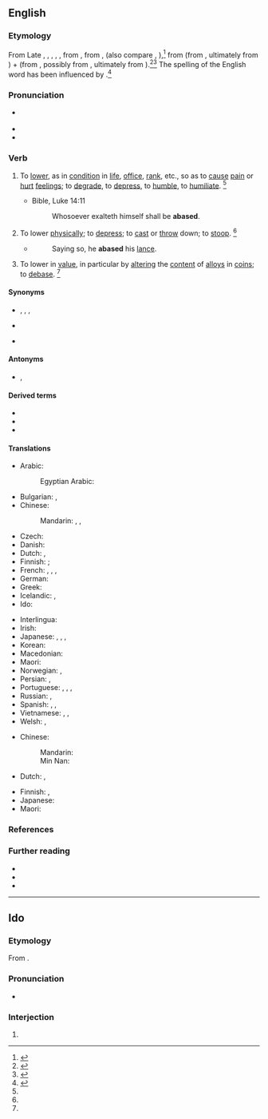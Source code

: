 ==English==
{{was wotd|2018|September|22}}

===Etymology===
From Late {{inh|en|enm|abaishen}}, {{m|enm|abaisse}}, {{m|enm|abassen}}, {{m|enm|abesse}}, {{m|enm|abessen||to be upset; to embarrass; to surprise; to confound; to bend down, stoop; to abase, degrade, disgrace}}, from {{der|en|frm|abaisser}}, from {{der|en|fro|abaissier}}, {{m|fro|abessier||to prostrate oneself; to lower, reduce}} (also compare {{m|fro|esbahir||to amaze}}, {{der|en|VL.|abbassiāre||to lower}}),<ref>{{R:MED Online|entry=abaishen, v.|id=MED22|accessdate=28 May 2018}}</ref> from {{m|fro|a-||''prefix indicating movement towards something''}} (from {{der|en|la|ad||toward, to}}, ultimately from {{der|en|ine-pro|*h₂éd||at, to}}) + {{m|fro|baissier||to lower}} (from {{der|en|ML.|bassus||short of stature, low; base}}, possibly from {{der|en|grc|βᾰ́σῐς||foot; base, foundation}}, ultimately from {{der|en|ine-pro|*gʷem-||to step}}).<ref>{{R:CDOE|page=2}}</ref><ref name=SOED>{{R:SOED5|page=2}}</ref> The spelling of the English word has been influenced by {{m|en|base}}.<ref>{{R:Oxford Dictionaries Online}}</ref>

===Pronunciation===
* {{a|RP|GA}} {{IPA|/əˈbeɪs/|lang=en}}
* {{audio|en-us-abase.ogg|Audio (GA)|lang=en}}
* {{rhymes|eɪs|lang=en}}

===Verb===
{{en-verb|abas}}

# {{lb|en|transitive}} To [[lower#Verb|lower]], as in [[condition#Noun|condition]] in [[life]], [[office]], [[rank#Noun|rank]], etc., so as to [[cause#Verb|cause]] [[pain#Noun|pain]] or [[hurt#Verb|hurt]] [[feelings]]; to [[degrade]], to [[depress]], to [[humble#Verb|humble]], to [[humiliate]]. {{defdate|from c. 1350–1470}}<ref name=SOED/>
#* Bible, Luke 14:11
#*: Whosoever exalteth himself shall be '''abased'''.
# {{lb|en|transitive|archaic}} To lower [[physically]]; to [[depress]]; to [[cast#Verb|cast]] or [[throw#Verb|throw]] down; to [[stoop#Verb|stoop]]. {{defdate|from c. 1350–1470}}<ref name=SOED/>
#: {{ux|en|to '''abase''' the eye}}
#* {{w|Thomas Shelton}}
#*: Saying so, he '''abased''' his [[lance]].
# {{lb|en|transitive|obsolete}} To lower in [[value#Noun|value]], in particular by [[alter]]ing the [[content#Noun|content]] of [[alloy#Noun|alloys]] in [[coin#Noun|coins]]; to [[debase]]. {{defdate|from mid 16th – mid 18th c.}}<ref name=SOED/>

====Synonyms====
* {{sense|to lower so as to cause pain or hurt feelings}} {{l|en|degrade}}, {{l|en|disgrace}}, {{l|en|humble}}, {{l|en|humiliate}}
* {{sense|to lower physically}} {{l|en|bring down}}
* {{sense|to lower in value}} {{l|en|downgrade}}

====Antonyms====
* {{sense|to lower so as to cause pain or hurt feelings}} {{l|en|exalt}}, {{l|en|extol}}

====Derived terms====
* {{l|en|abasedly}}
* {{l|en|abasement}}
* {{l|en|abaser}}

====Translations====
{{trans-top|to lower so as to cause pain or hurt feelings}}
* Arabic: {{t|ar|ذَلّ}}
*: Egyptian Arabic: {{t|arz|ذل|tr=zall|sc=Arab}}
* Bulgarian: {{t+|bg|унижа́вам|impf}}, {{t+|bg|понижа́вам|impf}}
* Chinese:
*: Mandarin: {{t+|cmn|羞辱|tr=xiūrǔ|sc=Hani}}, {{t+|cmn|貶低|sc=Hani}}, {{t+|cmn|贬低|tr=biǎndī|sc=Hani}}
* Czech: {{t|cs|ponížit|pf}}
* Danish: {{t|da|ydmyge}}
* Dutch: {{t+|nl|vernederen}}, {{t+|nl|kleineren}}
* Finnish: {{t+|fi|alentaa}} {{qualifier|in rank}}; {{t+|fi|nöyryyttää}} {{qualifier|to hurt}}
* French: {{t+|fr|baisser}}, {{t+|fr|abaisser}}, {{t+|fr|rabaisser}}, {{t+|fr|humilier}}
* German: {{t+|de|erniedrigen}}
* Greek: {{t+|el|εξευτελίζω}}
* Icelandic: {{t|is|auðmýkja}}, {{t|is|niðurlægja}}
* Ido: {{t+|io|abasar}}
{{trans-mid}}
* Interlingua: {{t+|ia|abassar}}
* Irish: {{t|ga|uirísligh}}
* Japanese: {{t+|ja|卑しめる|tr=iyashimeru}}, {{t|ja|貶める|tr=otoshimeru}}, {{t|ja|格下げ|alt=格下げする|tr=kakusage suru}}, {{t+|ja|卑下|alt=卑下する|tr=hige suru}}
* Korean: {{t+|ko|낮추다}}
* Macedonian: {{t|mk|пони́зува|impf|sc=Cyrl}}
* Maori: {{t|mi|whakapāpaku}}
* Norwegian: {{t|no|fornedre}}, {{t+|no|ydmyke}}
* Persian: {{t-check|fa|خود را خوار شمردن|sc=Arab}}, {{t-check|fa|خود را کوچک کردن|sc=Arab}}
* Portuguese: {{t+|pt|rebaixar}}, {{t+|pt|humilhar}}, {{t+|pt|abater}}, {{t+|pt|abaixar}}
* Russian: {{t+|ru|унижа́ть|impf}}, {{t+|ru|уни́зить|pf}}
* Spanish: {{t+|es|rebajar}}, {{t+|es|degradar}}, {{t+|es|humillar}}
* Vietnamese: {{t-check|vi|[[làm]] [[hạ]] [[phẩm giá]]}}, {{t-check|vi|làm [[mất]] [[thể diện]]}}, {{t+check|vi|nhục|alt=làm nhục}}
* Welsh: {{t+|cy|darostwng}}, {{t+|cy|iselhau}}
{{trans-bottom}}

{{trans-top|to lower physically}}
* Chinese:
*: Mandarin: {{t+|cmn|降低|tr=jiàngdī|sc=Hani}}
*: Min Nan: {{t+|nan|降低|tr=kàng-kē|sc=Hani}}
* Dutch: {{t+|nl|neerhalen}}, {{t+|nl|strijken}}
{{trans-mid}}
* Finnish: {{t+|fi|laskea}}, {{t+|fi|alentaa}}
* Japanese: {{t+|ja|下げる|tr=sageru}}
* Maori: {{t|mi|whakapāpaku}}
{{trans-bottom}}

===References===
<references/>

===Further reading===
* {{pedia|abase|abase (disambiguation)}}
* {{R:Century 1911}}
* {{R:Webster 1913}}

----

==Ido==

===Etymology===
From {{suf|io|abas|e}}.

===Pronunciation===
* {{IPA|lang=io|/aˈba.se/}}

===Interjection===
{{head|io|interjection}}

# {{l|en|down with}}